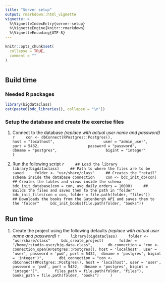 ```yaml
---
title: "Server setup"
output: rmarkdown::html_vignette
vignette: >
  %\VignetteIndexEntry{server-setup}
  %\VignetteEngine{knitr::rmarkdown}
  %\VignetteEncoding{UTF-8}
---
```


```r
knitr::opts_chunk$set(
  collapse = TRUE,
  comment = ""
)
```

```r

```

## Build time

### Needed R packages

```r
library(bigdataclass)
cat(paste0(bdc_libraries(), collapse = "\n"))
```


### Setup the database and create the exercise files

1. Connect to the database *(replace with actual user name and password)*
    ```r
    con <- dbConnect(RPostgres::Postgres(),
                     host = "localhost",
                     user = "admin_user",
                     port = 5432,
                     password = "password", 
                     dbname = "postgres",
                     bigint = "integer"
                     )
    ```

1. Run the following script
    ```r
    ## Load the library
    library(bigdataclass)
    ## Path to where the files are to be saved
    folder <- "usr/share/class"
    ## Creates the "retail" schema inside the database connection
    con <- bdc_init_db(con)
    ## Creates the tables and views inside the schema
    bdc_init_database(con = con, avg_daily_orders = 10000)
    ## Builds the files and saves them to the path in "folder" 
    bdc_init_files(con = con, folder = file.path(folder, "files"))
    ## Downloads the books from the Gutenbergh API and saves them to the "folder"
    bdc_init_books(file.path(folder, "books"))
    ```

## Run time

1. Create the project using the following defaults *(replace with actual user name and password)*
    ```r
    library(bigdataclass)
    folder <- "usr/share/class"
    bdc_create_project(
      folder = "/home/rstudio-user/big-data-class",
      db_connection = "con <- connection_open(RPostgres::Postgres(), host = 'localhost', user = 'user', password = 'pwd', port = 5432,  dbname = 'postgres', bigint = 'integer')",
      dbi_connection = "con <- dbConnect(RPostgres::Postgres(), host = 'localhost', user = 'user', password = 'pwd', port = 5432,  dbname = 'postgres', bigint = 'integer')",
      files_path = file.path(folder, "files"),
      books_path = file.path(folder, "books")
    )
    ```

